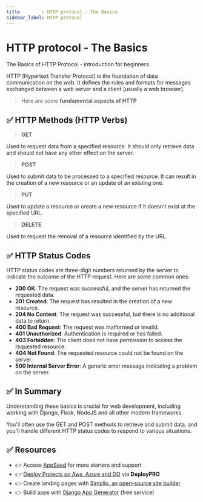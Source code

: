 ```yaml
---
title        : HTTP protocol - The Basics
sidebar_label: HTTP protocol
---
```


# HTTP protocol - The Basics

<SubHeading>The Basics of HTTP Protocol - introduction for beginners.</SubHeading>

HTTP (Hypertext Transfer Protocol) is the foundation of data communication on the web. It defines the rules and formats for messages exchanged between a web server and a client (usually a web browser).

> Here are some **fundamental aspects of HTTP**

## ✅ **HTTP Methods** (HTTP Verbs)

> **GET** 

Used to request data from a specified resource. It should only retrieve data and should not have any other effect on the server.
 
 > **POST** 
 
 Used to submit data to be processed to a specified resource. It can result in the creation of a new resource or an update of an existing one.
 
 > **PUT** 
 
 Used to update a resource or create a new resource if it doesn't exist at the specified URL.
 
> **DELETE** 

Used to request the removal of a resource identified by the URL.

## ✅ **HTTP Status Codes**

HTTP status codes are three-digit numbers returned by the server to indicate the outcome of the HTTP request. Here are some common ones:

- **200 OK**: The request was successful, and the server has returned the requested data.
- **201 Created**: The request has resulted in the creation of a new resource.
- **204 No Content**: The request was successful, but there is no additional data to return.
- **400 Bad Request**: The request was malformed or invalid.
- **401 Unauthorized**: Authentication is required or has failed.
- **403 Forbidden**: The client does not have permission to access the requested resource.
- **404 Not Found**: The requested resource could not be found on the server.
- **500 Internal Server Error**: A generic error message indicating a problem on the server.

## ✅ In Summary

Understanding these basics is crucial for web development, including working with Django, Flask, NodeJS and all other modern frameworks.

You'll often use the GET and POST methods to retrieve and submit data, and you'll handle different HTTP status codes to respond to various situations. 

## ✅ Resources

- 👉 Access [AppSeed](https://appseed.us/) for more starters and support 
- 👉 [Deploy Projects on Aws, Azure and DO](https://www.docs.deploypro.dev/) via **DeployPRO**
- 👉 Create landing pages with [Simpllo, an open-source site builder](https://www.simpllo.com/)
- 👉 Build apps with [Django App Generator](https://app-generator.dev/django/) (free service)
